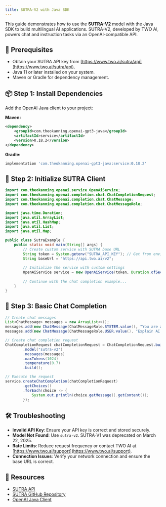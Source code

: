 ```yaml
---
title: SUTRA-V2 with Java SDK
---
```


This guide demonstrates how to use the **SUTRA-V2** model with the Java SDK to build multilingual AI applications. SUTRA-V2, developed by TWO AI, powers chat and instruction tasks via an OpenAI-compatible API.

## 🔧 Prerequisites
- Obtain your SUTRA API key from [https://www.two.ai/sutra/api](https://www.two.ai/sutra/api).
- Java 11 or later installed on your system.
- Maven or Gradle for dependency management.

## 📦 Step 1: Install Dependencies
Add the OpenAI Java client to your project:

**Maven:**
```xml
<dependency>
    <groupId>com.theokanning.openai-gpt3-java</groupId>
    <artifactId>service</artifactId>
    <version>0.18.2</version>
</dependency>
```

**Gradle:**
```groovy
implementation 'com.theokanning.openai-gpt3-java:service:0.18.2'
```

## 🔐 Step 2: Initialize SUTRA Client
```java
import com.theokanning.openai.service.OpenAiService;
import com.theokanning.openai.completion.chat.ChatCompletionRequest;
import com.theokanning.openai.completion.chat.ChatMessage;
import com.theokanning.openai.completion.chat.ChatMessageRole;

import java.time.Duration;
import java.util.ArrayList;
import java.util.HashMap;
import java.util.List;
import java.util.Map;

public class SutraExample {
    public static void main(String[] args) {
        // Create custom service with SUTRA base URL
        String token = System.getenv("SUTRA_API_KEY"); // Get from environment variable
        String baseUrl = "https://api.two.ai/v2";
        
        // Initialize the service with custom settings
        OpenAiService service = new OpenAiService(token, Duration.ofSeconds(30), baseUrl);
        
        // Continue with the chat completion example...
    }
}
```

## 💬 Step 3: Basic Chat Completion
```java
// Create chat messages
List<ChatMessage> messages = new ArrayList<>();
messages.add(new ChatMessage(ChatMessageRole.SYSTEM.value(), "You are a helpful AI that answers concisely."));
messages.add(new ChatMessage(ChatMessageRole.USER.value(), "Explain AI in 3 sentences in Spanish."));

// Create chat completion request
ChatCompletionRequest chatCompletionRequest = ChatCompletionRequest.builder()
        .model("sutra-v2")
        .messages(messages)
        .maxTokens(1024)
        .temperature(0.7)
        .build();

// Execute the request
service.createChatCompletion(chatCompletionRequest)
        .getChoices()
        .forEach(choice -> {
            System.out.println(choice.getMessage().getContent());
        });
```

## 🛠 Troubleshooting
- **Invalid API Key**: Ensure your API key is correct and stored securely.
- **Model Not Found**: Use `sutra-v2`. SUTRA-V1 was deprecated on March 22, 2025.
- **Rate Limits**: Reduce request frequency or contact TWO AI at [https://www.two.ai/support](https://www.two.ai/support).
- **Connection Issues**: Verify your network connection and ensure the base URL is correct.

## 📎 Resources
- [SUTRA API](https://www.two.ai/sutra/api)
- [SUTRA GitHub Repository](https://github.com/sutra-dev/sutra-cookbook)
- [OpenAI Java Client](https://github.com/TheoKanning/openai-java)
